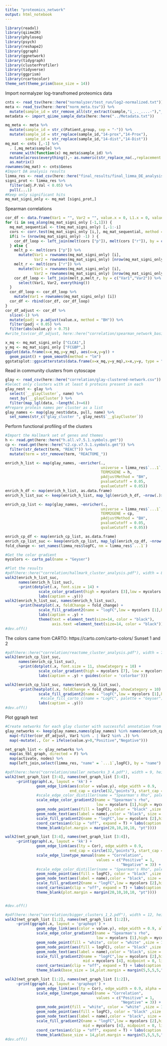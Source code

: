 ```yaml
---
title: "proteomics_network"
output: html_notebook
---
```


```r
library(readxl)
library(qiime2R)
library(phyloseq)
library(psych)
library(reshape2)
library(ggraph)
library(ggnetwork)
library(tidygraph)
library(clusterProfiler)
library(tidyverse)
library(ggprism)
library(rcartocolor)
theme_set(theme_prism(base_size = 14))
```

Import normalyzer log-transfromed proteomics data
```r
cnts <- read_tsv(here::here("normalyzer/test_run/log2-normalized.txt"))
meta <- read_tsv(here::here("norm_meta.tsv")) %>% 
  mutate(sample_id = str_remove_all(str_extract(sample,"i_.._....-"),"_|-"))
metadata <- import_qiime_sample_data(here::here("../Metadata.txt"))

mq_meta <- meta %>% 
  mutate(sample_id = str_c(Patient,group, sep = "-")) %>% 
  mutate(sample_id = str_replace(sample_id,"14-prox","14-Prox"),
         sample_id = str_replace(sample_id,"14-dist","14-Dist"))
mq_mat <- cnts [,-1] %>% 
  . [,mq_meta$sample] %>% 
  rename_with(function(x) mq_meta$sample_id) %>% 
  mutate(across(everything(),~ as.numeric(str_replace_na(.,replacement = 0)))) %>% 
  as.matrix()
rownames(mq_mat) <- cnts$Genes
#Import DA analysis results
limma_res <- read_csv(here::here("final_results/final_limma_DE_analysis_outlier_removed.csv"))
signi_prot <- limma_res %>% 
  filter(adj.P.Val < 0.05) %>% 
  pull(...1)
#Keep only significant hits
mq_mat_signi_only <- mq_mat [signi_prot,]
```

Spearman correlations
```r
cor_df <- data.frame(Var1 = "", Var2 = "", value.x = 0, L1.x = 0, value.y =0, L1.y = 0)
for (i in seq_along(mq_mat_signi_only [-1,1])) {
  mq_mat_sequential <- t(mq_mat_signi_only) [,-1:-i]
  cors <- corr.test(mq_mat_signi_only [i,], mq_mat_sequential, method = "spearman", adjust = "BH")
  if(i != (nrow(mq_mat_signi_only) -1) ) {
    cor_df_loop <- left_join(melt(cors ["p"]), melt(cors ["r"]), by = c("Var1","Var2"))
  } else {
    melt_p <- melt(cors ["p"]) %>% 
      mutate(Var1 = rownames(mq_mat_signi_only) [i],
             Var2 = rownames(mq_mat_signi_only) [nrow(mq_mat_signi_only)])
    melt_r <- melt(cors ["r"]) %>% 
      mutate(Var1 = rownames(mq_mat_signi_only) [i],
             Var2 = rownames(mq_mat_signi_only) [nrow(mq_mat_signi_only)])
    cor_df_loop <- left_join(melt_p,melt_r, by = c("Var1","Var2")) %>% 
      select(Var1, Var2, everything())
  }
  cor_df_loop <- cor_df_loop %>% 
    mutate(Var1 = rownames(mq_mat_signi_only) [i])
  cor_df <- rbind(cor_df, cor_df_loop)
}
cor_df_adjust <- cor_df %>% 
  slice(-1) %>% 
  mutate(padj = p.adjust(value.x, method = "BH")) %>% 
  filter(padj < 0.05) %>% 
  filter(abs(value.y) > 0.75)
#write_tsv(cor_df_adjust, here::here("correlation/spearman_network_basic.tsv"))
```


```r
x_mq <- mq_mat_signi_only ["CLCA1",]
y_mq <- mq_mat_signi_only ["FCGBP",]
ggplot(data.frame(x=x_mq,y=y_mq), aes(x=x,y=y)) +
  geom_point() + geom_smooth(method = "lm")
ggstatsplot::ggscatterstats(data.frame(x=x_mq,y=y_mq),x=x,y=y, type = "non-parametric")
```

Read in community clusters from cytoscape
```r
glay <- read_csv(here::here("correlation/glay-clustered-network.csv"))
#Select only clusters with at least 6 proteins present in each
glay_nest <- glay %>% 
  select(`__glayCluster`, name) %>% 
  nest_by(`__glayCluster`) %>% 
  filter(map_lgl(data, ~length(.)>=6))
#Prepare protein names per cluster as a list
glay_names <- map(glay_nest$data, pull, name) %>% 
  set_names(str_c("glay_cluster ", glay_nest$`__glayCluster`))
```

Perform functional profiling of the clusters
```r
#Import the Hallmark set of genes and themes
h <- read.gmt(here::here("h.all.v7.5.1.symbols.gmt"))
cp <- read.gmt(here::here("c2.cp.v7.5.1.symbols.gmt")) %>%      
  filter(str_detect(term, "REACT")) %>% 
  mutate(term = str_remove(term, "REACTOME_"))

enrich_h_list <- map(glay_names, ~enricher(.,
                                           universe = limma_res$`...1`,
                                           TERM2GENE = h,
                                           pAdjustMethod = "BH",
                                           pvalueCutoff = 0.05,
                                           qvalueCutoff = 0.05))
enrich_h_df <- map(enrich_h_list, as.data.frame)
enrich_h_list_suc <- keep(enrich_h_list, map_lgl(enrich_h_df, ~nrow(.)>0))

enrich_cp_list <- map(glay_names, ~enricher(.,
                                           universe = limma_res$`...1`,
                                           TERM2GENE = cp,
                                           pAdjustMethod = "BH",
                                           pvalueCutoff = 0.05,
                                           qvalueCutoff = 0.05))

enrich_cp_df <- map(enrich_cp_list, as.data.frame)
enrich_cp_list_suc <- keep(enrich_cp_list, map_lgl(enrich_cp_df, ~nrow(.)>0))
fold_change <- set_names(limma_res$logFC, nm = limma_res$`...1`)

#Get the color gradient
mycolors <- carto_pal(name = "Geyser")

#Plot the results
#pdf(here::here("correlation/hallmark_cluster_analysis.pdf"), width = 8, height = 6)
walk2(enrich_h_list_suc, 
      names(enrich_h_list_suc),
      ~print(dotplot(.x, font.size = 14) +
               scale_color_gradient(high = mycolors [3],low = mycolors [7], breaks = c(0.03,0.05,0.07)) +
               labs(caption = .y)))
walk2(enrich_h_list_suc, names(enrich_h_list_suc),
      ~print(heatplot(.x, foldChange = fold_change) +
               scale_fill_gradient2(name = "logFC",low = mycolors [1],high = mycolors [7], mid = mycolors [4], midpoint = 0) +
               labs(caption = .y) +
               theme(text = element_text(size=14, color = "black"),
                     axis.text =element_text(size=14, color = "black"))))
#dev.off()
```

The colors came from CARTO: https://carto.com/carto-colors/ Sunset 1 and 2
```r
#pdf(here::here("correlation/reactome_cluster_analysis.pdf"), width = 7, height = 6)
walk2(enrich_cp_list_suc, 
      names(enrich_cp_list_suc),
      ~print(dotplot(.x, font.size = 11, showCategory = 10) +
               scale_color_gradient(high = mycolors [7], low = mycolors [3]) +
               labs(caption = .y) + guides(color = 'colorbar')))

walk2(enrich_cp_list_suc, names(enrich_cp_list_suc),
      ~print(heatplot(.x, foldChange = fold_change, showCategory = 10) +
               scale_fill_gradient2(name = "logFC",low = mycolors [1],high = mycolors [7], mid = mycolors [4], midpoint = 0) +
                #scale_fill_carto_c(name = "LogFC", palette = "Geyser") + 
               labs(caption = .y)))
#dev.off()
```



Plot ggraph test
```r
#Create networks for each glay cluster with successful annotation from reactome
glay_networks <- keep(glay_names,names(glay_names) %in% names(enrich_cp_list_suc)) %>% 
  map(~filter(cor_df_adjust, Var1 %in% . | Var2 %in% .)) %>% 
  map(~mutate(., Cor = ifelse(value.y>0,"Positive","Negative")))

net_graph_list <- glay_networks %>% 
  map(as_tbl_graph, directed = F) %>% 
  map(activate, nodes) %>% 
  map(left_join,select(limma_res, "name" = `...1`,logFC), by = "name")

#pdf(here::here("correlation/smaller_networks_3_4.pdf"), width = 9, height = 8)
walk2(net_graph_list [3:4], names(net_graph_list [3:4]),
     ~print(ggraph(.x, layout = 'kk') +
              geom_edge_link(aes(color = value.y), edge_width = 0.9, 
                             end_cap = circle(32,"points"), start_cap = circle(32,"points")) +
              #scale_edge_color_distiller(name = "Spearman's Rho", palette = "RdBu") +
              scale_edge_color_gradient2(name = "Spearman's rho", 
                                         low = mycolors [1],high = mycolors [7], mid = mycolors [4], midpoint = 0)+
              geom_node_point(aes(fill = logFC), color = "black" ,size = 30, shape = 21, alpha = 0.7) +
              geom_node_text(aes(label = name),color = "black", size = 5, repel = F) +
              scale_fill_gradient2(name = "logFC",low = mycolors [2],high = mycolors [6], mid = mycolors [4], midpoint = 0) +
              coord_cartesian(clip = "off", expand = T) + labs(caption = .y) +
              theme_blank(plot.margin = margin(20,10,10,10, "pt"))))

walk2(net_graph_list [3:4], names(net_graph_list [3:4]),
     ~print(ggraph(.x, layout = 'kk') +
              geom_edge_link(aes(lty = Cor), edge_width = 0.9, 
                             end_cap = circle(32,"points"), start_cap = circle(32,"points")) +
              scale_edge_linetype_manual(name = "Correlation", 
                                         values = c("Positive" = 1,
                                                    "Negative" = 3)) +
              #scale_edge_color_distiller(name = "Spearman's Rho", palette = "RdBu") +
              geom_node_point(aes(fill = logFC), color = "black" ,size = 30, shape = 21, alpha = 0.7) +
              geom_node_text(aes(label = name),color = "black", size = 5, repel = F) +
              scale_fill_gradient2(name = "logFC",low = mycolors [2],high = mycolors [6], mid = mycolors [4], midpoint = 0) +
              coord_cartesian(clip = "off", expand = T) + labs(caption = .y) +
              theme_blank(plot.margin = margin(20,10,10,10, "pt"))))


#dev.off()
```


```r
#pdf(here::here("correlation/bigger_clusters_1_2.pdf"), width = 12, height = 10)
walk2(net_graph_list [1:2], names(net_graph_list [1:2]),
     ~print(ggraph(.x, layout = 'graphopt') +
              geom_edge_link(aes(color = value.y), edge_width = 0.9, alpha = 0.7) +
              scale_edge_color_gradient2(name = "Spearman's rho", 
                                         low = mycolors [1],high = mycolors [7], mid = mycolors [4], midpoint = 0) +
              geom_node_point(fill = "white", color = "white" ,size = 19, shape = 21) +
              geom_node_point(aes(fill = logFC), color = "black" ,size = 19, shape = 21, alpha = 0.7) +
              geom_node_text(aes(label = name),color = "black", size = 2.6, repel = F) +
              scale_fill_gradient2(name = "logFC",low = mycolors [2],high = mycolors [6], 
                                   mid = mycolors [4], midpoint = 0, limits = c(-1,1), na.value = mycolors [7]) +
              coord_cartesian(clip = "off", expand = T) + labs(caption = .y) +
              theme_blank(base_size = 14,plot.margin = margin(5,5,5,5,"pt"))))

walk2(net_graph_list [1:2], names(net_graph_list [1:2]),
     ~print(ggraph(.x, layout = 'graphopt') +
              geom_edge_link(aes(lty = Cor), edge_width = 0.9, alpha = 0.7, color = "grey30") +
              scale_edge_linetype_manual(name = "Correlation", 
                                         values = c("Positive" = 1,
                                                    "Negative" = 3)) +
              geom_node_point(fill = "white", color = "white" ,size = 19, shape = 21) +
              geom_node_point(aes(fill = logFC), color = "black" ,size = 19, shape = 21, alpha = 0.7) +
              geom_node_text(aes(label = name),color = "black", size = 2.6, repel = F) +
              scale_fill_gradient2(name = "logFC",low = mycolors [2],high = mycolors [6], 
                                   mid = mycolors [4], midpoint = 0, limits = c(-1,1), na.value = mycolors [7]) +
              coord_cartesian(clip = "off", expand = T) + labs(caption = .y) +
              theme_blank(base_size = 14,plot.margin = margin(5,5,5,5,"pt"))))
#dev.off()
```







